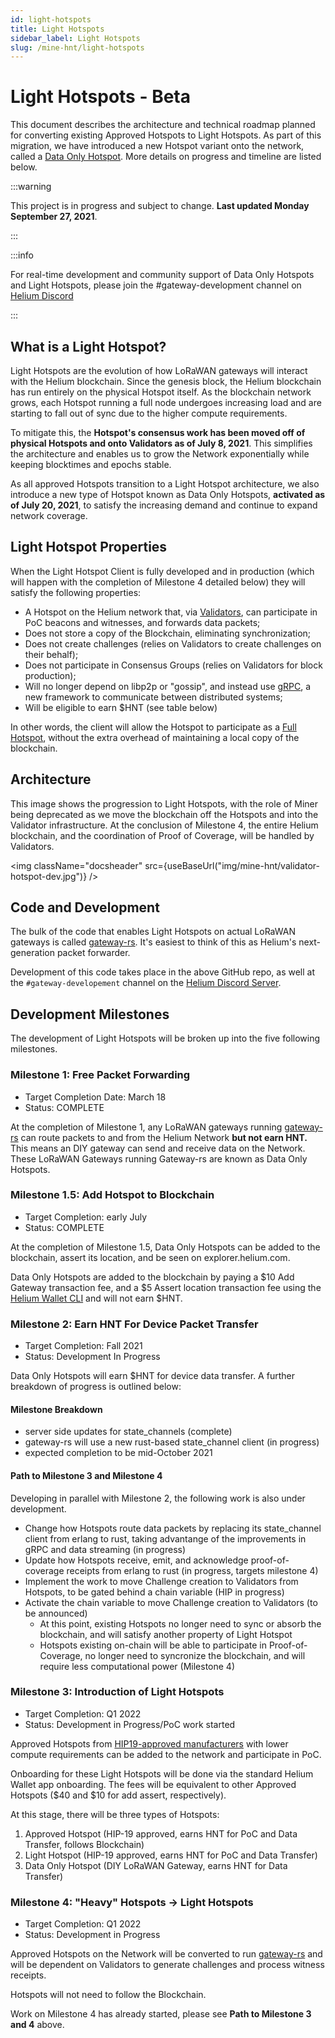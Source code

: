```yaml
---
id: light-hotspots
title: Light Hotspots
sidebar_label: Light Hotspots
slug: /mine-hnt/light-hotspots
---
```


# Light Hotspots - Beta


This document describes the architecture and technical roadmap planned for
converting existing Approved Hotspots to Light Hotspots. As part of this
migration, we have introduced a new Hotspot variant onto the network, called
a [Data Only Hotspot](/mine-hnt/data-only-hotspots). More details on progress
and timeline are listed below.

:::warning

This project is in progress and subject to change. **Last updated Monday September 27, 2021**.

:::

:::info

For real-time development and community support of Data Only Hotspots and Light
Hotspots, please join the #gateway-development channel on
[Helium Discord](https://discord.gg/helium)

:::

## What is a Light Hotspot?

Light Hotspots are the evolution of how LoRaWAN gateways will interact with the
Helium blockchain. Since the genesis block, the Helium blockchain has run
entirely on the physical Hotspot itself. As the blockchain network grows, each
Hotspot running a full node undergoes increasing load and are starting to fall
out of sync due to the higher compute requirements.

To mitigate this, the **Hotspot's consensus work has been moved off of physical
Hotspots and onto Validators as of July 8, 2021**. This simplifies the architecture and enables
us to grow the Network exponentially while keeping blocktimes and epochs stable.

As all approved Hotspots transition to a Light Hotspot architecture, we also
introduce a new type of Hotspot known as Data Only Hotspots, **activated as of July 20, 2021**, to satisfy the
increasing demand and continue to expand network coverage.

## Light Hotspot Properties

When the Light Hotspot Client is fully developed and in production (which
will happen with the completion of Milestone 4 detailed below) they will
satisfy the following properties:

- A Hotspot on the Helium network that, via [Validators](/mine-hnt/validators),
  can participate in PoC beacons and witnesses, and forwards data packets;
- Does not store a copy of the Blockchain, eliminating synchronization;
- Does not create challenges (relies on Validators to create challenges on their
  behalf);
- Does not participate in Consensus Groups (relies on Validators for block
  production);
- Will no longer depend on libp2p or "gossip", and instead use [gRPC](https://grpc.io/), a new framework to communicate between distributed systems;
- Will be eligible to earn $HNT (see table below)

In other words, the client will allow the Hotspot to participate as a
[Full Hotspot](/mine-hnt/full-hotspots), without the extra overhead of maintaining a local copy
of the blockchain.

## Architecture

This image shows the progression to Light Hotspots, with the role of Miner being
deprecated as we move the blockchain off the Hotspots and into the Validator
infrastructure. At the conclusion of Milestone 4, the entire Helium blockchain,
and the coordination of Proof of Coverage, will be handled by Validators.

<img
  className="docsheader"
  src={useBaseUrl("img/mine-hnt/validator-hotspot-dev.jpg")}
/>

## Code and Development

The bulk of the code that enables Light Hotspots on actual LoRaWAN gateways is
called [gateway-rs](https://github.com/helium/gateway-rs). It's easiest to think
of this as Helium's next-generation packet forwarder.

Development of this code takes place in the above GitHub repo, as well at the
`#gateway-developement` channel on the
[Helium Discord Server](https://discord.gg/helium).

## Development Milestones

The development of Light Hotspots will be broken up into the five following
milestones.

### Milestone 1: Free Packet Forwarding

- Target Completion Date: March 18
- Status: COMPLETE

At the completion of Milestone 1, any LoRaWAN gateways running
[gateway-rs](https://github.com/helium/gateway-rs) can route packets to and from
the Helium Network **but not earn HNT.** This means an DIY gateway can send and
receive data on the Network. These LoRaWAN Gateways running Gateway-rs are known
as Data Only Hotspots.

### Milestone 1.5: Add Hotspot to Blockchain

- Target Completion: early July
- Status: COMPLETE

At the completion of Milestone 1.5, Data Only Hotspots can be added to the
blockchain, assert its location, and be seen on explorer.helium.com.

Data Only Hotspots are added to the blockchain by paying a $10 Add Gateway
transaction fee, and a $5 Assert location transaction fee using the
[Helium Wallet CLI](https://github.com/helium/helium-wallet-rs) and will not
earn $HNT.

### Milestone 2: Earn HNT For Device Packet Transfer

- Target Completion: Fall 2021
- Status: Development In Progress

Data Only Hotspots will earn $HNT for device data transfer. A further breakdown of progress is outlined below:

#### Milestone Breakdown
- server side updates for state_channels (complete)
- gateway-rs will use a new rust-based state_channel client (in progress)
- expected completion to be mid-October 2021

#### Path to Milestone 3 and Milestone 4
Developing in parallel with Milestone 2, the following work is also under development. 

- Change how Hotspots route data packets by replacing its state_channel client from erlang to rust, taking advantange of the improvements in gRPC and data streaming (in progress)
- Update how Hotspots receive, emit, and acknowledge proof-of-coverage receipts from erlang to rust (in progress, targets milestone 4)
- Implement the work to move Challenge creation to Validators from Hotspots, to be gated behind a chain variable (HIP in progress)
- Activate the chain variable to move Challenge creation to Validators (to be announced)
  - At this point, existing Hotspots no longer need to sync or absorb the blockchain, and will satisfy another property of Light Hotspot
  - Hotspots existing on-chain will be able to participate in Proof-of-Coverage, no longer need to syncronize the blockchain, and will require less computational power (Milestone 4)

### Milestone 3: Introduction of Light Hotspots

- Target Completion: Q1 2022
- Status: Development in Progress/PoC work started

Approved Hotspots from
[HIP19-approved manufacturers](/mine-hnt/full-hotspots/#approved-makers) with
lower compute requirements can be added to the network and participate in PoC.

Onboarding for these Light Hotspots will be done via the standard Helium Wallet
app onboarding. The fees will be equivalent to other Approved Hotspots ($40 and
$10 for add assert, respectively).

At this stage, there will be three types of Hotspots:

1. Approved Hotspot (HIP-19 approved, earns HNT for PoC and Data Transfer,
   follows Blockchain)
2. Light Hotspot (HIP-19 approved, earns HNT for PoC and Data Transfer)
3. Data Only Hotspot (DIY LoRaWAN Gateway, earns HNT for Data Transfer)

### Milestone 4: "Heavy" Hotspots -> Light Hotspots

- Target Completion: Q1 2022
- Status: Development in Progress

Approved Hotspots on the Network will be converted
to run [gateway-rs](https://github.com/helium/gateway-rs) and will be dependent
on Validators to generate challenges and process witness receipts.

Hotspots will not need to follow the Blockchain.

Work on Milestone 4 has already started, please see **Path to Milestone 3 and 4** above.

